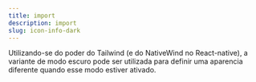 ```yaml
---
title: import
description: import
slug: icon-info-dark
---
```


Utilizando-se do poder do Tailwind (e do NativeWind no React-native), a variante de modo escuro pode ser utilizada para definir uma aparencia diferente quando esse modo estiver ativado.
